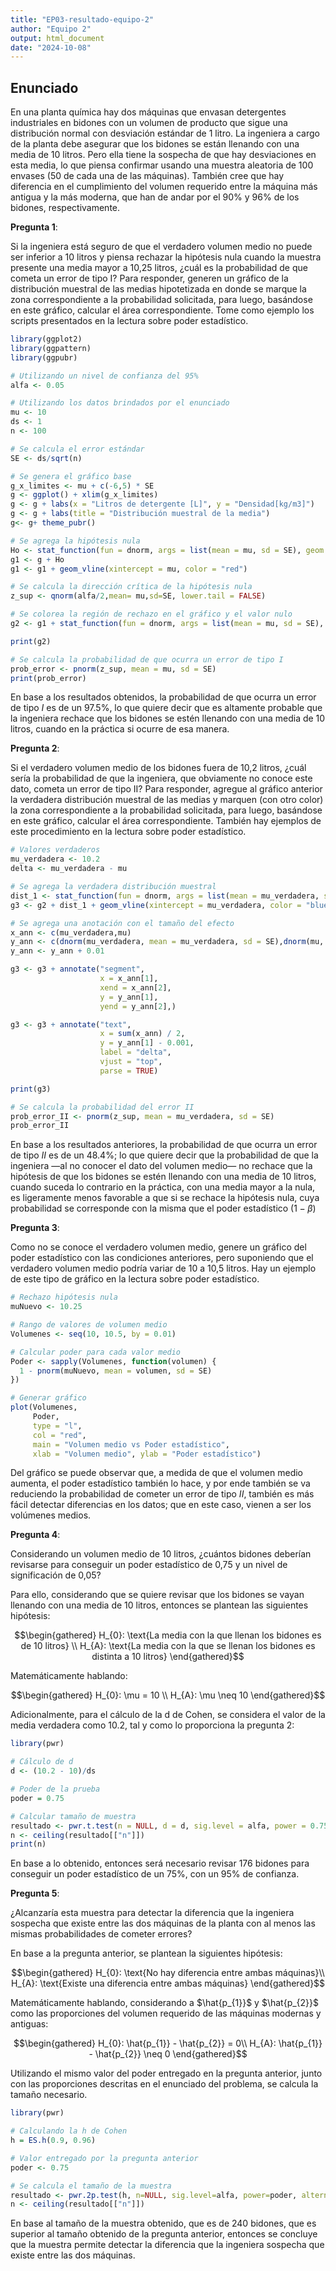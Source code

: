 ---
title: "EP03-resultado-equipo-2"
author: "Equipo 2"
output: html_document
date: "2024-10-08"
---

## Enunciado

En una planta química hay dos máquinas que envasan detergentes industriales en bidones con un volumen de producto que sigue una distribución normal con desviación estándar de 1 litro. La ingeniera a cargo de la planta debe asegurar que los bidones se están llenando con una media de 10 litros. Pero ella tiene la sospecha de que hay desviaciones en esta media, lo que piensa confirmar usando una muestra aleatoria de 100 envases (50 de cada una de las máquinas). También cree que hay diferencia en el cumplimiento del volumen requerido entre la máquina más antigua y la más moderna, que han de andar por el 90% y 96% de los bidones, respectivamente.

**Pregunta 1**:

Si la ingeniera está seguro de que el verdadero volumen medio no puede ser inferior a 10 litros y piensa rechazar la hipótesis nula cuando la muestra presente una media mayor a 10,25 litros, ¿cuál es la probabilidad de que cometa un error de tipo I? Para responder, generen un gráfico de la distribución muestral de las medias hipotetizada en donde se marque la zona correspondiente a la probabilidad solicitada, para luego, basándose en este gráfico, calcular el área correspondiente. Tome como ejemplo los scripts presentados en la lectura sobre poder estadístico.

```{r}
library(ggplot2)
library(ggpattern)
library(ggpubr)

# Utilizando un nivel de confianza del 95%
alfa <- 0.05

# Utilizando los datos brindados por el enunciado
mu <- 10
ds <- 1
n <- 100

# Se calcula el error estándar
SE <- ds/sqrt(n)

# Se genera el gráfico base
g_x_limites <- mu + c(-6,5) * SE
g <- ggplot() + xlim(g_x_limites)
g <- g + labs(x = "Litros de detergente [L]", y = "Densidad[kg/m3]")
g <- g + labs(title = "Distribución muestral de la media")
g<- g+ theme_pubr()

# Se agrega la hipótesis nula
Ho <- stat_function(fun = dnorm, args = list(mean = mu, sd = SE), geom = "area", color = "red", fill = "red", alpha = 0.1)
g1 <- g + Ho
g1 <- g1 + geom_vline(xintercept = mu, color = "red")

# Se calcula la dirección crítica de la hipótesis nula
z_sup <- qnorm(alfa/2,mean= mu,sd=SE, lower.tail = FALSE)

# Se colorea la región de rechazo en el gráfico y el valor nulo
g2 <- g1 + stat_function(fun = dnorm, args = list(mean = mu, sd = SE), xlim = c(z_sup, g_x_limites[2]), geom = "area", fill = "red", alpha = 0.6)

print(g2)

# Se calcula la probabilidad de que ocurra un error de tipo I
prob_error <- pnorm(z_sup, mean = mu, sd = SE)
print(prob_error)

```

En base a los resultados obtenidos, la probabilidad de que ocurra un error de tipo $I$ es de un $97.5 \%$, lo que quiere decir que es altamente probable que la ingeniera rechace que los bidones se estén llenando con una media de 10 litros, cuando en la práctica si ocurre de esa manera.

**Pregunta 2**:

Si el verdadero volumen medio de los bidones fuera de 10,2 litros, ¿cuál sería la probabilidad de que la ingeniera, que obviamente no conoce este dato, cometa un error de tipo II? Para responder, agregue al gráfico anterior la verdadera distribución muestral de las medias y marquen (con otro color) la zona correspondiente a la probabilidad solicitada, para luego, basándose en este gráfico, calcular el área correspondiente. También hay ejemplos de este procedimiento en la lectura sobre poder estadístico.

```{r}
# Valores verdaderos
mu_verdadera <- 10.2
delta <- mu_verdadera - mu

# Se agrega la verdadera distribución muestral
dist_1 <- stat_function(fun = dnorm, args = list(mean = mu_verdadera, sd = SE), geom = "area", color = "blue", fill = "blue", alpha = 0.1)
g3 <- g2 + dist_1 + geom_vline(xintercept = mu_verdadera, color = "blue")

# Se agrega una anotación con el tamaño del efecto
x_ann <- c(mu_verdadera,mu)
y_ann <- c(dnorm(mu_verdadera, mean = mu_verdadera, sd = SE),dnorm(mu, mean = mu, sd = SE))
y_ann <- y_ann + 0.01

g3 <- g3 + annotate("segment", 
                    x = x_ann[1], 
                    xend = x_ann[2], 
                    y = y_ann[1], 
                    yend = y_ann[2],)

g3 <- g3 + annotate("text", 
                    x = sum(x_ann) / 2, 
                    y = y_ann[1] - 0.001, 
                    label = "delta", 
                    vjust = "top", 
                    parse = TRUE) 

print(g3)

# Se calcula la probabilidad del error II
prob_error_II <- pnorm(z_sup, mean = mu_verdadera, sd = SE)
prob_error_II
```

En base a los resultados anteriores, la probabilidad de que ocurra un error de tipo $II$ es de un $48.4 \%$; lo que quiere decir que la probabilidad de que la ingeniera —al no conocer el dato del volumen medio— no rechace que la hipótesis de que los bidones se estén llenando con una media de 10 litros, cuando suceda lo contrario en la práctica, con una media mayor a la nula, es ligeramente menos favorable a que si se rechace la hipótesis nula, cuya probabilidad se corresponde con la misma que el poder estadístico $(1-\beta)$

**Pregunta 3**:

Como no se conoce el verdadero volumen medio, genere un gráfico del poder estadístico con las condiciones anteriores, pero suponiendo que el verdadero volumen medio podría variar de 10 a 10,5 litros. Hay un ejemplo de este tipo de gráfico en la lectura sobre poder estadístico.

```{r}
# Rechazo hipótesis nula
muNuevo <- 10.25

# Rango de valores de volumen medio
Volumenes <- seq(10, 10.5, by = 0.01)

# Calcular poder para cada valor medio
Poder <- sapply(Volumenes, function(volumen) {
  1 - pnorm(muNuevo, mean = volumen, sd = SE)
})

# Generar gráfico
plot(Volumenes,
     Poder,
     type = "l",
     col = "red",
     main = "Volumen medio vs Poder estadístico",
     xlab = "Volumen medio", ylab = "Poder estadístico")

```

Del gráfico se puede observar que, a medida de que el volumen medio aumenta, el poder estadístico también lo hace, y por ende también se va reduciendo la probabilidad de cometer un error de tipo $II$, también es más fácil detectar diferencias en los datos; que en este caso, vienen a ser los volúmenes medios.

**Pregunta 4**:

Considerando un volumen medio de 10 litros, ¿cuántos bidones deberían revisarse para conseguir un poder estadístico de 0,75 y un nivel de significación de 0,05?

Para ello, considerando que se quiere revisar que los bidones se vayan llenando con una media de 10 litros, entonces se plantean las siguientes hipótesis:

$$\begin{gathered}
H_{0}: \text{La media con la que llenan los bidones es de 10 litros}  \\ 
H_{A}: \text{La media con la que se llenan los bidones es distinta a 10 litros}
\end{gathered}$$

Matemáticamente hablando:

$$\begin{gathered}    
H_{0}: \mu = 10 \\
H_{A}: \mu \neq 10 
\end{gathered}$$

Adicionalmente, para el cálculo de la $\text{d de Cohen}$, se considera el valor de la media verdadera como $10.2$, tal y como lo proporciona la pregunta 2:

```{r}
library(pwr)

# Cálculo de d
d <- (10.2 - 10)/ds

# Poder de la prueba
poder = 0.75

# Calcular tamaño de muestra
resultado <- pwr.t.test(n = NULL, d = d, sig.level = alfa, power = 0.75, type = "one.sample", alternative = "two.sided")
n <- ceiling(resultado[["n"]])
print(n)
```

En base a lo obtenido, entonces será necesario revisar $176$ bidones para conseguir un poder estadístico de un $75 \%$, con un $95 \%$ de confianza.

**Pregunta 5**:

¿Alcanzaría esta muestra para detectar la diferencia que la ingeniera sospecha que existe entre las dos máquinas de la planta con al menos las mismas probabilidades de cometer errores?

En base a la pregunta anterior, se plantean la siguientes hipótesis:

$$\begin{gathered}
H_{0}: \text{No hay diferencia entre ambas máquinas}\\ 
H_{A}: \text{Existe una diferencia entre ambas máquinas}
\end{gathered}$$

Matemáticamente hablando, considerando a $\hat{p_{1}}$ y $\hat{p_{2}}$ como las proporciones del volumen requerido de las máquinas modernas y antiguas:

$$\begin{gathered}
H_{0}: \hat{p_{1}} - \hat{p_{2}} = 0\\ 
H_{A}: \hat{p_{1}} - \hat{p_{2}} \neq 0
\end{gathered}$$

Utilizando el mismo valor del poder entregado en la pregunta anterior, junto con las proporciones descritas en el enunciado del problema, se calcula la tamaño necesario.

```{r}
library(pwr)

# Calculando la h de Cohen
h = ES.h(0.9, 0.96)

# Valor entregado por la pregunta anterior
poder <- 0.75

# Se calcula el tamaño de la muestra
resultado <- pwr.2p.test(h, n=NULL, sig.level=alfa, power=poder, alternative="two.sided")
n <- ceiling(resultado[["n"]])
```

En base al tamaño de la muestra obtenido, que es de $240$ bidones, que es superior al tamaño obtenido de la pregunta anterior, entonces se concluye que la muestra permite detectar la diferencia que la ingeniera sospecha que existe entre las dos máquinas.
